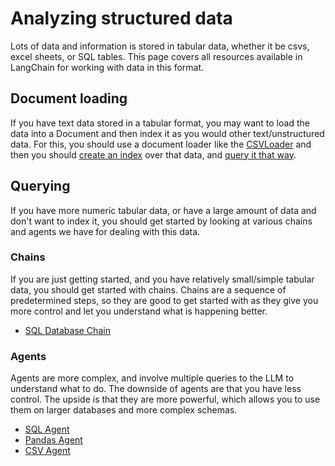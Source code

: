 # Analyzing structured data

Lots of data and information is stored in tabular data, whether it be csvs, excel sheets, or SQL tables.
This page covers all resources available in LangChain for working with data in this format.

## Document loading
If you have text data stored in a tabular format, you may want to load the data into a Document and then index it as you would
other text/unstructured data. For this, you should use a document loader like the [CSVLoader](/docs/modules/data_connection/document_loaders/how_to/csv.html)
and then you should [create an index](/docs/modules/data_connection) over that data, and [query it that way](/docs/modules/chains/popular/vector_db_qa.html).

## Querying
If you have more numeric tabular data, or have a large amount of data and don't want to index it, you should get started
by looking at various chains and agents we have for dealing with this data.

### Chains

If you are just getting started, and you have relatively small/simple tabular data, you should get started with chains.
Chains are a sequence of predetermined steps, so they are good to get started with as they give you more control and let you 
understand what is happening better.

- [SQL Database Chain](/docs/modules/chains/popular/sqlite.html)

### Agents

Agents are more complex, and involve multiple queries to the LLM to understand what to do.
The downside of agents are that you have less control. The upside is that they are more powerful,
which allows you to use them on larger databases and more complex schemas. 

- [SQL Agent](/docs/modules/agents/toolkits/sql_database.html)
- [Pandas Agent](/docs/modules/agents/toolkits/pandas.html)
- [CSV Agent](/docs/modules/agents/toolkits/csv.html)
